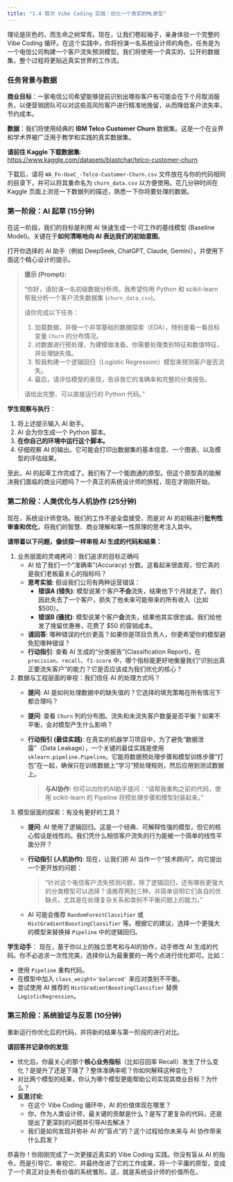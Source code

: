 ```yaml
---
title: "1.4 首次 Vibe Coding 实践：优化一个真实的ML原型"
---
```


理论是灰色的，而生命之树常青。现在，让我们卷起袖子，亲身体验一个完整的 Vibe Coding 循环。在这个实践中，你将扮演一名系统设计师的角色，任务是为一个电信公司构建一个客户流失预测模型。我们将使用一个真实的、公开的数据集，整个过程将更贴近真实世界的工作流。

### 任务背景与数据

**商业目标**：一家电信公司希望能够提前识别出哪些客户有可能会在下个月取消服务，以便营销团队可以对这些高风险客户进行精准地挽留，从而降低客户流失率，节约成本。

**数据**：我们将使用经典的 **IBM Telco Customer Churn** 数据集。这是一个在业界和学术界被广泛用于教学和实践的真实数据集。

**请前往 Kaggle 下载数据集**:
[https://www.kaggle.com/datasets/blastchar/telco-customer-churn](https://www.kaggle.com/datasets/blastchar/telco-customer-churn)

下载后，请将 `WA_Fn-UseC_-Telco-Customer-Churn.csv` 文件放在与你的代码相同的目录下，并可以将其重命名为 `churn_data.csv` 以方便使用。花几分钟时间在 Kaggle 页面上浏览一下数据列的描述，熟悉一下你将要处理的数据。

### 第一阶段：AI 起草 (15分钟)

在这一阶段，我们的目标是利用 AI 快速生成一个可工作的基线模型 (Baseline Model)。关键在于**如何清晰地向 AI 表达我们的初始意图**。

打开你选择的 AI 助手（例如 DeepSeek, ChatGPT, Claude, Gemini），并使用下面这个精心设计的提示。

> **提示 (Prompt):**
>
> “你好，请扮演一名初级数据分析师。我希望你用 Python 和 scikit-learn 帮我分析一个客户流失数据集 (`churn_data.csv`)。
>
> 请你完成以下任务：
>
> 1.  加载数据，并做一个非常基础的数据探索（EDA），特别是看一看目标变量 `Churn` 的分布情况。
> 2.  对数据进行预处理，为建模做准备。你需要处理类别特征和数值特征，并处理缺失值。
> 3.  帮我构建一个逻辑回归（Logistic Regression）模型来预测客户是否流失。
> 4.  最后，请评估模型的表现，告诉我它的准确率和完整的分类报告。
>
> 请给出完整、可以直接运行的 Python 代码。”

**学生观察与执行**：

1.  将上述提示输入 AI 助手。
2.  AI 会为你生成一个 Python 脚本。
3.  **在你自己的环境中运行这个脚本。**
4.  仔细观察 AI 的输出。它可能会打印出数据集的基本信息、一个图表、以及模型的评估结果。

至此，AI 的起草工作完成了。我们有了一个能跑通的原型。但这个原型真的能解决我们面临的商业问题吗？一个真正的系统设计师的旅程，现在才刚刚开始。

### 第二阶段：人类优化与人机协作 (25分钟)

现在，系统设计师登场。我们的工作不是全盘接受，而是对 AI 的初稿进行**批判性审查和优化**，将我们的智慧、商业理解和第一性原理的思考注入其中。

**请带着以下问题，像侦探一样审视 AI 生成的代码和结果：**

1. 业务层面的灵魂拷问：我们追求的目标正确吗
    -   AI 给了我们一个“准确率”(Accuracy) 分数。这看起来很直观，但它真的是我们老板最关心的指标吗？
    -   **思考实验**: 假设我们公司有两种运营错误：
        - **错误A (错失)**: 模型说某个客户**不会**流失，结果他下个月就走了。我们因此失去了一个客户，损失了他未来可能带来的所有收入（比如 $500）。
        - **错误B (骚扰)**: 模型说某个客户**会**流失，结果他其实很忠诚。我们给他发了挽留优惠券，花费了 $50 的营销成本。
    -   **请回答**: 哪种错误的代价更高？如果你是项目负责人，你更希望你的模型避免犯哪种错误？
    -   **行动指引**: 查看 AI 生成的“分类报告”(Classification Report)，在 `precision`、`recall`、`f1-score` 中，哪个指标能更好地衡量我们“识别出真正要流失客户”的能力？它是否应该成为我们优化的核心？

2. 数据与工程层面的审视：我们信任 AI 的处理方式吗？
    -   **提问**: AI 是如何处理数据中的缺失值的？它选择的填充策略在所有情况下都合理吗？
    -   **提问**: 查看 `Churn` 列的分布图。流失和未流失客户数量是否平衡？如果不平衡，会对模型产生什么影响？
    -   **行动指引 (最佳实践)**: 在真实的机器学习项目中，为了避免“数据泄露”（Data Leakage），一个关键的最佳实践是使用 `sklearn.pipeline.Pipeline`。它能将数据预处理步骤和模型训练步骤“打包”在一起，确保只在训练数据上“学习”预处理规则，然后应用到测试数据上。

        > **与AI协作**: 你可以向你的AI助手提问：“请帮我重构之前的代码，使用 scikit-learn 的 Pipeline 将预处理步骤和模型封装起来。”

3. 模型层面的探索：有没有更好的工具？
    -   **提问**: AI 使用了逻辑回归。这是一个经典、可解释性强的模型，但它的核心假设是线性的。我们凭什么相信客户流失的行为能被一个简单的线性平面分开？
    -   **行动指引 (人机协作)**: 现在，让我们把 AI 当作一个“技术顾问”。向它提出一个更开放的问题：

        > “针对这个电信客户流失预测问题，除了逻辑回归，还有哪些更强大的分类模型可以选择？请推荐两到三种，并简单说明它们各自的优缺点，尤其是在处理复杂关系和类别不平衡问题上的能力。”
    -   AI 可能会推荐 `RandomForestClassifier` 或 `HistGradientBoostingClassifier` 等。根据它的建议，选择一个更强大的模型来替换掉 `Pipeline` 中的逻辑回归。

**学生动手**：
现在，基于你以上的独立思考和与AI的协作，动手修改 AI 生成的代码。你不必追求一次性完美，选择你认为最重要的一两个点进行优化即可。比如：

-   使用 `Pipeline` 重构代码。
-   在模型中加入 `class_weight='balanced'` 来应对类别不平衡。
-   尝试使用 AI 推荐的 `HistGradientBoostingClassifier` 替换 `LogisticRegression`。

### 第三阶段：系统验证与反思 (10分钟)

重新运行你优化后的代码，并将新的结果与第一阶段的进行对比。

**请回答并记录你的发现**:

-   优化后，你最关心的那个**核心业务指标**（比如召回率 Recall）发生了什么变化？是提升了还是下降了？整体准确率呢？你如何解释这种变化？
-   对比两个模型的结果，你认为哪个模型更能帮助公司实现其商业目标？为什么？
-   **反思讨论**:
    -   在这个 Vibe Coding 循环中，AI 的价值体现在哪里？
    -   你，作为人类设计师，最关键的贡献是什么？是写了更复杂的代码，还是提出了更深刻的问题并引导AI去解决？
    -   我们是如何发现并弥补 AI 的“盲点”的？这个过程给你未来与 AI 协作带来什么启发？

恭喜你！你刚刚完成了一次更接近真实的 Vibe Coding 实践。你没有盲从 AI 的指令，而是引导它、审视它、并最终改进了它的工作成果，将一个平庸的原型，变成了一个真正对业务有价值的系统雏形。这，就是系统设计师的价值所在。
